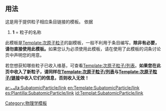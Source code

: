 <includeonly><!-- 在這裡加入模板的保護標識 --></includeonly><noinclude>{{template doc page viewed directly}}</noinclude>
<!-- 在本行下編輯模板說明 -->

== 用法 ==
这是用于提供粒子相应条目链接的模板。
依据
#'''1'''    =  粒子的名称

此模板是[[Template:次原子粒子]]的副模板，一般不利用于条目编写。'''除非有必要，请勿直接使用此模板。'''如果您认为必须使用此模板，请在使用了此模板的词条讨论页中声明您的用意。

若您想获知哪些粒子已收入维基，可查看[[Template:次原子粒子/列表]]。'''如果您在此页中收入了新粒子，请同样在[[Template:次原子粒子/列表]]与[[Template:次原子粒子/链接]]中收入它们的信息，否则收入无效！'''

<includeonly>
<!-- 本行下加入模板的分類 -->
[[Category:物理学模板]]

<!-- 本行下加入模板的跨語言鏈接 -->
[[ar:قالب:SubatomicParticle/link]]
[[en:Template:SubatomicParticle/link]]
[[es:Plantilla:SubatomicParticle/link]]
[[id:Templat:SubatomicParticle/link]]
</includeonly>